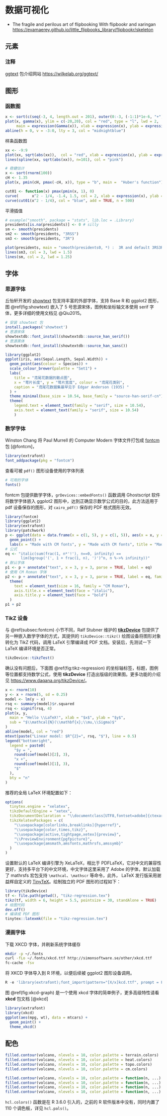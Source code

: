 # 数据可视化 {#chap:data-visualization}


- The fragile and perilous art of flipbooking With flipbookr and xaringan <https://evamaerey.github.io/little_flipbooks_library/flipbookr/skeleton>

## 元素 {#sec:elements}

### 注释 {#subsec:annotation}


[ggtext](https://github.com/wilkelab/ggtext) 包介绍网站 <https://wilkelab.org/ggtext/>


## 图形 {#sec:figures}

### 函数图 {#subsec:function}

```r
x <- sort(c(seq(-3, 4, length.out = 201), outer(0:-3, (-1:1)*1e-6, "+")))
plot(x, gamma(x), ylim = c(-20,20), col = "red", type = "l", lwd = 2,
     main = expression(Gamma(x)), xlab = expression(x), ylab = expression(y))
abline(h = 0, v = -3:0, lty = 3, col = "midnightblue")
```

样条函数图

```r
xx <- -9:9
plot(xx, sqrt(abs(xx)),  col = "red", xlab = expression(x), ylab = expression(sqrt(abs(x))))
lines(spline(xx, sqrt(abs(xx)), n=101), col = "pink")
```


```r
# 稳健估计
x <- sort(rnorm(100))
cH <- 1.35
plot(x, pmin(cH, pmax(-cH, x)), type = "b", main =  "Huber's function")
```


```r
cut01 <- function(x) pmax(pmin(x, 1), 0)
curve(      x^2 - 1/4, -1.4, 1.5, col = 2, xlab = expression(x), ylab = "", main = expression(x^2 - frac(1,4)))
curve(cut01(x^2 - 1/4), col = "blue", add = TRUE, n = 500)
```

平滑插值

```r
# example("smooth", package = "stats", lib.loc = .Library)
presidents[is.na(presidents)] <- 0 # silly
sm <- smooth(presidents)
sm2 <- smooth(presidents, "3RSS")
sm3 <- smooth(presidents, "3R")

plot(presidents, main = "smooth(presidents0, *) :  3R and default 3RS3R")
lines(sm3, col = 3, lwd = 1.5)
lines(sm, col = 2, lwd = 1.25)
```


## 字体 {#sec:fonts}



### 思源字体 {#subsec:showtext}

丘怡轩开发的 [showtext](https://github.com/yixuan/showtext) 包支持丰富的外部字体，支持 Base R 和 ggplot2 图形，图 \@ref(fig:showtext) 嵌入了 5 号思源宋体，图例和坐标轴文本使用 serif 字体，更多详细的使用文档见 @Qiu2015。

```r
# 安装 showtext 包
install.packages('showtext')
# 思源宋体
showtextdb::font_install(showtextdb::source_han_serif())
# 思源黑体
showtextdb::font_install(showtextdb::source_han_sans())
```

```r
library(ggplot2)
ggplot(iris, aes(Sepal.Length, Sepal.Width)) +
  geom_point(aes(colour = Species)) +
  scale_colour_brewer(palette = "Set1") +
  labs(
    title = "鸢尾花数据的散点图",
    x = "萼片长度", y = "萼片宽度", colour = "鸢尾花类别", 
    caption = "鸢尾花数据集最早见于 Edgar Anderson (1935) "
  ) +
  theme_minimal(base_size = 10.54, base_family = "source-han-serif-cn") +
  theme(
    legend.text = element_text(family = "serif", size = 10.54),
    axis.text = element_text(family = "serif", size = 10.54)
    )
```


### 数学字体 {#subsec:fontcm}

Winston Chang 将 Paul Murrell 的 Computer Modern 字体文件打包成 [fontcm](https://github.com/wch/fontcm) 包 [@fontcm]，

```r
library(extrafont)
font_addpackage(pkg = "fontcm")
```

查看可被 `pdf()` 图形设备使用的字体列表

```r
# 可用的字体
fonts()
```

fontcm 包提供数学字体，`grDevices::embedFonts()` 函数调用 Ghostscript 软件将数学字体嵌入 ggplot2 图形中，达到正确显示数学公式的目的，此方法适用于 pdf 设备保存的图形，对 `cairo_pdf()` 保存的 PDF 格式图形无效。

```r
library(fontcm)
library(ggplot2)
library(extrafont)
library(patchwork)
p <- ggplot(data = data.frame(x = c(1, 5), y = c(1, 5)), aes(x = x, y = y)) +
  geom_point() +
  labs(x = "Made with CM fonts", y = "Made with CM fonts", title = "Made with CM fonts")
# 公式
eq <- "italic(sum(frac(1, n*'!'), n==0, infinity) ==
       lim(bgroup('(', 1 + frac(1, n), ')')^n, n %->% infinity))"
# 默认字体
p1 <- p + annotate("text", x = 3, y = 3, parse = TRUE, label = eq)
# 使用 CM Roman 字体
p2 <- p + annotate("text", x = 3, y = 3, parse = TRUE, label = eq, family = "CM Roman") +
  theme(
    text = element_text(size = 16, family = "CM Roman"),
    axis.title.x = element_text(face = "italic"),
    axis.title.y = element_text(face = "bold")
  )
p1 + p2
```


### TikZ 设备 {#subsec:tikz-device}

与 \@ref(subsec:fontcm) 小节不同，Ralf Stubner 维护的 [**tikzDevice**](https://github.com/daqana/tikzDevice) 包提供了另一种嵌入数学字体的方式，其提供的 `tikzDevice::tikz()` 绘图设备将图形对象转化为 TikZ 代码，调用 LaTeX 引擎编译成 PDF 文档。安装后，先测试一下 LaTeX 编译环境是否正常。

```r
tikzDevice::tikzTest()
```

确认没有问题后，下面图 \@ref(fig:tikz-regression) 的坐标轴标签，标题，图例等位置都支持数学公式，使用 **tikzDevice** 打造出版级的效果图。更多功能的介绍见 <https://www.daqana.org/tikzDevice/>。

```r
x <- rnorm(10)
y <- x + rnorm(5, sd = 0.25)
model <- lm(y ~ x)
rsq <- summary(model)$r.squared
rsq <- signif(rsq, 4)
plot(x, y,
  main = "Hello \\LaTeX!", xlab = "$x$", ylab = "$y$",
  sub = "$\\mathcal{N}(\\mathbf{x};\\mu,\\Sigma)$"
)
abline(model, col = "red")
mtext(paste("Linear model: $R^{2}=", rsq, "$"), line = 0.5)
legend("bottomright",
  legend = paste0(
    "$y = ",
    round(coef(model)[2], 3),
    "x +",
    round(coef(model)[1], 3),
    "$"
  ),
  bty = "n"
)
```

推荐的全局 LaTeX 环境配置如下：

```r
options(
  tinytex.engine = "xelatex",
  tikzDefaultEngine = "xetex",
  tikzDocumentDeclaration = "\\documentclass[UTF8,fontset=adobe]{ctexart}\n",
  tikzXelatexPackages = c(
    "\\usepackage[colorlinks,breaklinks]{hyperref}",
    "\\usepackage{color,times,tikz}",
    "\\usepackage[active,tightpage,xetex]{preview}",
    "\\PreviewEnvironment{pgfpicture}",
    "\\usepackage{amsmath,amsfonts,mathrsfs,amssymb}"
  )
)
```

设置默认的 LaTeX 编译引擎为 XeLaTeX，相比于 PDFLaTeX，它对中文的兼容性更好，支持多平台下的中文环境，中文字体这里采用了 Adobe 的字体，默认加载了 mathrsfs 宏包支持 `\mathcal`、`\mathscr` 等命令，此外， LaTeX 发行版采用谢益辉自定义的 [TinyTeX](https://yihui.org/tinytex/)。绘制独立的 PDF 图形的过程如下：

```r
library(tikzDevice)
tf <- file.path(getwd(), "tikz-regression.tex")
tikz(tf, width = 6, height = 5.5, pointsize = 30, standAlone = TRUE)
# 绘图代码
dev.off()
# 编译成 PDF 图形
tinytex::latexmk(file = "tikz-regression.tex")
```


### 漫画字体 {#subsec:xkcd-comic}

下载 XKCD 字体，并刷新系统字体缓存

```bash
mkdir -p ~/.fonts
curl -fLo ~/.fonts/xkcd.ttf http://simonsoftware.se/other/xkcd.ttf
fc-cache -fsv
```

将 XKCD 字体导入到 R 环境，以便后续被 ggplot2 图形设备调用。

```r
R -e 'library(extrafont);font_import(pattern="[X/x]kcd.ttf", prompt = FALSE)'
```

图 \@ref(fig:xkcd-graph) 是一个使用 xkcd 字体的简单例子，更多高级特性请看 **xkcd** 包文档 [@xkcd]

```r
library(extrafont)
library(xkcd)
ggplot(aes(mpg, wt), data = mtcars) +
  geom_point() +
  theme_xkcd()
```

## 配色 {#sec:colors}


```r
filled.contour(volcano, nlevels = 10, color.palette = terrain.colors)
filled.contour(volcano, nlevels = 10, color.palette = heat.colors)
filled.contour(volcano, nlevels = 10, color.palette = topo.colors)
filled.contour(volcano, nlevels = 10, color.palette = cm.colors)
```


```r
filled.contour(volcano, nlevels = 10, color.palette = function(n, ...) hcl.colors(n, "Grays", rev = TRUE, ...))
filled.contour(volcano, nlevels = 10, color.palette = function(n, ...) hcl.colors(n, "YlOrRd", rev = TRUE, ...))
filled.contour(volcano, nlevels = 10, color.palette = function(n, ...) hcl.colors(n, "purples", rev = TRUE, ...))
filled.contour(volcano, nlevels = 10, color.palette = function(n, ...) hcl.colors(n, "viridis", rev = FALSE, ...))
```

::: rmdnote
`hcl.colors()` 函数是在 R 3.6.0 引入的，之前的 R 软件版本中没有，同时内置了 110 个调色板，详见 `hcl.pals()`。
:::

